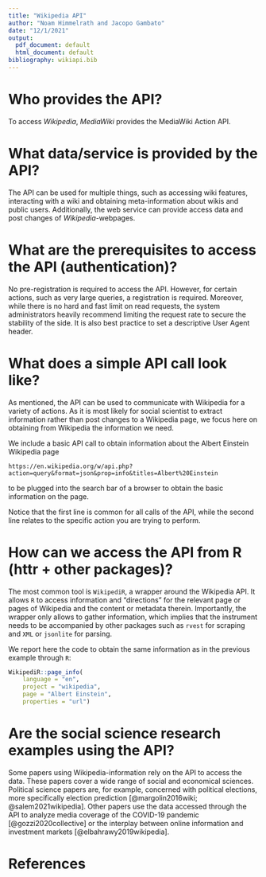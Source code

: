 ```yaml
---
title: "Wikipedia API"
author: "Noam Himmelrath and Jacopo Gambato"
date: "12/1/2021"
output:
  pdf_document: default
  html_document: default
bibliography: wikiapi.bib  
---
```


# Who provides the API?
To access *Wikipedia*, *MediaWiki* provides the MediaWiki Action API.


# What data/service is provided by the API?
The API can be used for multiple things, such as accessing wiki features, interacting with a wiki and obtaining meta-information about wikis and public users. Additionally, the web service can provide access data and post changes of *Wikipedia*-webpages.


# What are the prerequisites to access the API (authentication)?

No pre-registration is required to access the API. However, for certain actions, such as very large queries, a registration is required. Moreover, while there is no hard and fast limit on read requests, the system administrators heavily recommend limiting the request rate to secure the stability of the side. It is also best practice to set a descriptive User Agent header. 



# What does a simple API call look like?

As mentioned, the API can be used to communicate with Wikipedia for a variety of actions. As it is most likely for social scientist to extract information rather than post changes to a Wikipedia page, we focus here on obtaining from Wikipedia the information we need. 

We include a basic API call to obtain information about the Albert Einstein Wikipedia page

`https://en.wikipedia.org/w/api.php?action=query&format=json&prop=info&titles=Albert%20Einstein`

to be plugged into the search bar of a browser to obtain the basic information on the page.

Notice that the first line is common for all calls of the API, while the second line relates to the specific action you are trying to perform.

# How can we access the API from R (httr + other packages)?

The most common tool is `WikipediR`, a wrapper around the Wikipedia API. It allows `R` to access information and "directions" for the relevant page or pages of Wikipedia and the content or metadata therein. Importantly, the wrapper only allows to gather information, which implies that the instrument needs to be accompanied by other packages such as `rvest` for scraping and `XML` or `jsonlite` for parsing.

We report here the code to obtain the same information as in the previous example through `R`:

```r
WikipediR::page_info(
    language = "en", 
    project = "wikipedia", 
    page = "Albert Einstein", 
    properties = "url")
```


# Are the social science research examples using the API?

Some papers using Wikipedia-information rely on the API to access the data. These papers cover a wide range of social and economical sciences. Political science papers are, for example, concerned with political elections, more specifically election prediction [@margolin2016wiki; @salem2021wikipedia]. Other papers use the data accessed through the API to analyze media coverage of the COVID-19 pandemic [@gozzi2020collective] or the interplay between online information and investment markets [@elbahrawy2019wikipedia].

# References